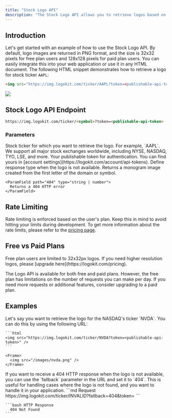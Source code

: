 ```yaml
---
title: "Stock Logo API"
description: "The Stock Logo API allows you to retrieve logos based on a stock exchange ticker, providing both high-quality images and fallback options when a logo is not available."
---
```


## Introduction

Let's get started with an example of how to use the Stock Logo API. By default, logo images are returned in PNG format, and the size is 32x32 pixels for free plan users and 128x128 pixels for paid plan users. You can easily integrate this into your web application or use it in any HTML document.
The following HTML snippet demonstrates how to retrieve a logo for stock ticker `AAPL`:

```html
<img src="https://img.logokit.com/ticker/AAPL?token=<publishable-api-token>" />
```

<Frame>
  <img src="/images/apple.png" />
</Frame>

## Stock Logo API Endpoint

```md Request
https://img.logokit.com/ticker/<symbol>?token=<publishable-api-token>
```

### Parameters

<ParamField path="symbol" type="string" required>
  Stock ticker for which you want to retrieve the logo. For example, `AAPL`. We
  support all major stock exchanges worldwide, including NYSE, NASDAQ, TYO, LSE,
  and more.
</ParamField>

<ParamField path="token" type="string" required>
  Your publishable token for authentication. You can find yours in [account
  settings](https://logokit.com/account/api-tokens).
</ParamField>

<ParamField path="fallback" type="string" default="monogram">
  Define response type when the logo is not available.
  <Expandable title="values">
    <ParamField path="monogram" type="string">
      Returns a monogram image created from the first letter of the domain or symbol.
    </ParamField>

    <ParamField path="404" type="string | number">
      Returns a 404 HTTP error
    </ParamField>

  </Expandable>
</ParamField>

## Rate Limiting

Rate limiting is enforced based on the user's plan. Keep this in mind to avoid hitting your limits during development. To get
more information about the rate limits, please refer to the [pricing page](https://logokit.com/pricing).

## Free vs Paid Plans

<Warning>
  Free plan users are limited to 32x32px logos. If you need higher resolution
  logos, please [upgrade here](https://logokit.com/pricing).
</Warning>

The Logo API is available for both free and paid plans. However, the free plan has limitations on the number of requests you can make per day. If you need more requests or additional features, consider upgrading to a paid plan.

## Examples

<AccordionGroup>
  <Accordion title="Retrieve logo for Nvidia stock ticker">
    Let's say you want to retrieve the logo for the NASDAQ's ticker `NVDA`. You can
    do this by using the following URL:

    ```html
    <img src="https://img.logokit.com/ticker/NVDA?token=<publishable-api-token>" />
    ```

    <Frame>
      <img src="/images/nvda.png" />
    </Frame>

  </Accordion>
  <Accordion title="Get 404 HTTP response for non-existent logo">
    If you want to receive a 404 HTTP response when the logo is not available, you can
    use the `fallback` parameter in the URL and set it to `404`. This is useful for
    handling cases where the logo is not found, and you want to handle it in your
    application.
    ```md Request
    https://img.logokit.com/ticker/INVALID?fallback=404&token=<publishable-api-token>
    ```
    
    ```bash HTTP Response
      404 Not Found
    ```
  </Accordion>
</AccordionGroup>
